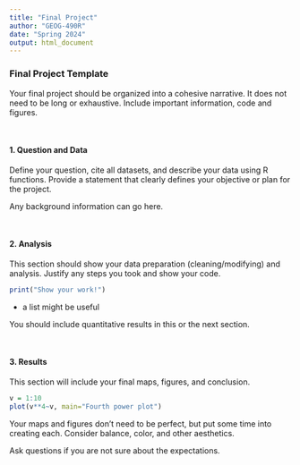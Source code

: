 ```yaml
---
title: "Final Project"
author: "GEOG-490R"
date: "Spring 2024"
output: html_document
---
```



### Final Project Template

Your final project should be organized into a cohesive narrative. It does not need to be  long or exhaustive. Include important information, code and figures.

\

#### 1. Question and Data

Define your question, cite all datasets, and describe your data using R functions. Provide a statement that clearly defines your objective or plan for the project.

Any background information can go here.

\

#### 2. Analysis

This section should show your data preparation (cleaning/modifying) and analysis. Justify any steps you took and show your code.

```r
print("Show your work!")
```

- a list might be useful

You should include quantitative results in this or the next section.

\

#### 3. Results

This section will include your final maps, figures, and conclusion.

```r
v = 1:10
plot(v**4~v, main="Fourth power plot")
```

Your maps and figures don't need to be perfect, but put some time into creating each. Consider balance, color, and other aesthetics.

Ask questions if you are not sure about the expectations.

\